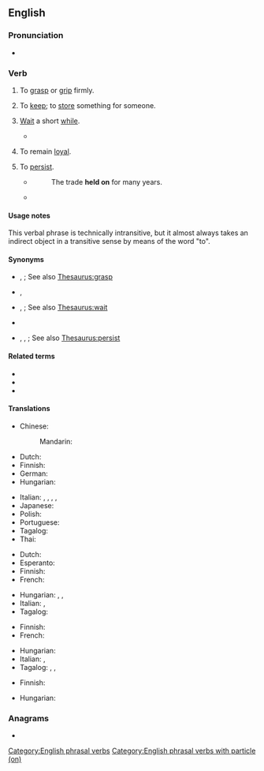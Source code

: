 ==English==

===Pronunciation===
* {{audio|en|en-au-hold on.ogg|Audio (AU)}}

===Verb===
{{en-verb|holds on|holding on|held on}}

# To [[grasp]] or [[grip]] firmly.
#: {{ux|en|'''Hold on''' tightly to the railing.}}
# {{lb|en|idiomatic}} To [[keep]]; to [[store]] something for someone.
#: {{ux|en|'''Hold on''' to my umbrella while I ride the roller coaster.}}
# {{lb|en|idiomatic}} [[wait|Wait]] a short [[while]].
#: {{ux|en|'''Hold on''' while I get my coat.}}
#* {{quote-book|en|year=1922|author={{w|Ben Travers}}| chapter=5| title=[http://openlibrary.org/works/OL1521052W A Cuckoo in the Nest]| passage=The departure was not unduly prolonged. In the road Mr. Love and the driver favoured the company with a brief chanty running. “Got it?—No, I ain't, ''''old on''',—Got it? Got it?—No, ''''old on''' sir.”}}
# {{lb|en|idiomatic}} To remain [[loyal]].
#: {{ux|en|He didn't give up his fandom when others did; he '''held on'''.}}
# {{lb|en|idiomatic}} To [[persist]].
#* {{rfdatek|en|Jonathan Swift}}
#*: The trade '''held on''' for many years.
#* {{quote-journal|en|date=December 29, 2010|author=Sam Sheringham|work=BBC| title=[http://news.bbc.co.uk/sport1/hi/football/eng_prem/9308904.stm Liverpool 0-1 Wolverhampton]| passage=That scare aside, Wolves had little trouble in '''holding on''' for their first league away win of the season and their first over the Reds since little-known striker Steve Mardenborough gave them a victory at Anfield in January 1984.}}

====Usage notes====
This verbal phrase is technically intransitive, but it almost always takes an indirect object in a transitive sense by means of the word "to".

====Synonyms====
* {{sense|grasp or grip firmly}} {{l|en|belock}}, {{l|en|hold tight}}; See also [[Thesaurus:grasp]]
* {{sense|store something for someone}} {{l|en|keep}}, {{l|en|store}}
* {{sense|wait a short while}} {{l|en|cool one's heels}}, {{l|en|hang on}}; See also [[Thesaurus:wait]]
* {{sense|stay loyal}} {{l|en|keep faith}}
* {{sense|persist}} {{l|en|go on}}, {{l|en|last}}, {{l|en|remain}}; See also [[Thesaurus:persist]]

====Related terms====
* {{l|en|hang on}}
* {{l|en|hold up}}
* {{l|en|on hold}}

====Translations====
{{trans-top|wait a minute}}
* Chinese:
*: Mandarin: {{t+|cmn|且慢|tr=qiěmàn|sc=Hani}}
* Dutch: {{t+|nl|wachten}}
* Finnish: {{t+|fi|odottaa}}
* German: {{t+|de|warten}}
* Hungarian: {{t+|hu|vár}} {{q|[[egy kicsit]]: a minute}}
{{trans-mid}}
* Italian: {{t|it|[[aspettare]] [[un po']]}}, {{t|it|[[aspettare]] [[un]] [[attimo]]}}, {{t|it|[[aspettare]] [[un]] [[momento]]}}, {{t|it|[[aspettare]] [[un]] [[istante]]}}, {{t+|it|attendere}}
* Japanese: {{t|ja|[[ちょっと]][[待つ]]|tr=chotto matsu|sc=Jpan}}
* Polish: {{t+|pl|czekać}}
* Portuguese: {{t|pt|[[esperar]] [[um pouco]]}}
* Tagalog: {{t+|tl|sandali}}
* Thai: {{t+|th|ช้าก่อน}}
{{trans-bottom}}

{{trans-top|to hold, grasp, or grip}}
* Dutch: {{t+|nl|vasthouden}}
* Esperanto: {{t|eo|alteniĝi}}
* Finnish: {{t|fi|pitää kiinni}}
* French: {{t+|fr|accrocher|alt=s'accrocher}}
{{trans-mid}}
* Hungarian: {{t+|hu|kapaszkodik}}, {{t+|hu|megkapaszkodik}}, {{t+|hu|belekapaszkodik}}
* Italian: {{t+|it|tenersi}}, {{t|it|aggrapparsi}}
* Tagalog: {{t|tl|hawak}}
{{trans-bottom}}

{{trans-top|to keep; to store something for someone}}
* Finnish: {{t+|fi|säilyttää}}
* French: {{t+|fr|garder}}
{{trans-mid}}
* Hungarian: {{t+|hu|vigyáz}}
* Italian: {{t+|it|tenere}}, {{t+|it|conservare}}
* Tagalog: {{t|tl|pahawak}}, {{t|tl|pabantay}}, {{t|tl|patago}}
{{trans-bottom}}

{{trans-top|stay loyal}}
* Finnish: {{t|fi|[[pysyä]] [[luja|lujana]]}}
{{trans-mid}}
* Hungarian: {{t|hu|[[kitart]] ([[mellette]])}}
{{trans-bottom}}

===Anagrams===
* {{anagrams|en|a=dhlnoo|on hold|onhold}}

[[Category:English phrasal verbs]]
[[Category:English phrasal verbs with particle (on)]]